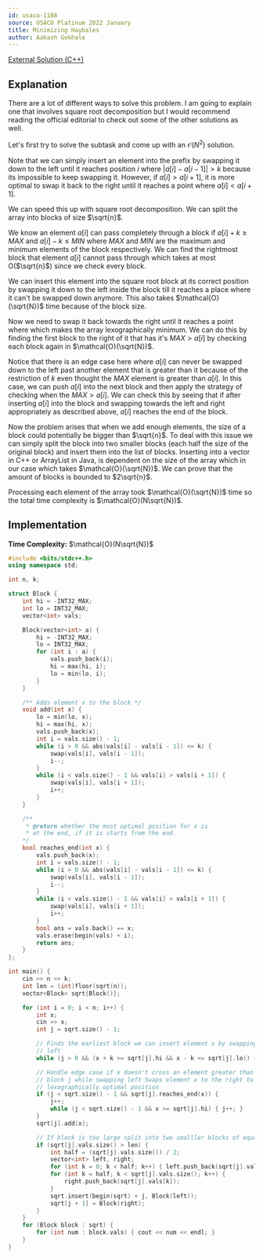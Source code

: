 ```yaml
---
id: usaco-1188
source: USACO Platinum 2022 January
title: Minimizing Haybales
author: Aakash Gokhale
---
```


[External Solution (C++)](http://www.usaco.org/current/data/sol_prob1_platinum_jan22.html)

## Explanation

There are a lot of different ways to solve this problem. I am going to explain one that involves square root decomposition but I would recommend reading the official editorial to check out some of the other solutions as well.

Let's first try to solve the subtask and come up with an $\mathcal{O}(N^2)$ solution.

Note that we can simply insert an element into the prefix by swapping it down to the left until it reaches position $i$ where $|a[i] - a[i - 1]| > k$ because its impossible to keep swapping it. However, if $a[i] > a[i + 1]$, it is more optimal to swap it back to the right until it reaches a point where $a[i] < a[i + 1]$.

We can speed this up with square root decomposition. We can split the array into blocks of size $\sqrt{n}$.

We know an element $a[i]$ can pass completely through a block if $a[i] + k \ge MAX$ and $a[i] - k \le MIN$ where $MAX$ and $MIN$ are the maximum and minimum elements of the block respectively. We can find the rightmost block that element $a[i]$ cannot pass through which takes at most O($\sqrt{n}$) since we check every block.

We can insert this element into the square root block at its correct position by swapping it down to the left inside the block till it reaches a place where it can't be swapped down anymore. This also takes $\mathcal{O}(\sqrt{N})$ time because of the block size.

Now we need to swap it back towards the right until it reaches a point where which makes the array lexographically minimum. We can do this by finding the first block to the right of it that has it's $MAX > a[i]$ by checking each block again in $\mathcal{O}(\sqrt{N})$.

Notice that there is an edge case here where $a[i]$ can never be swapped down to the left past another element that is greater than it because of the restriction of $k$ even thought the $MAX$ element is greater than $a[i]$. In this case, we can push $a[i]$ into the next block and then apply the strategy of checking when the $MAX > a[i]$. We can check this by seeing that if after inserting $a[i]$ into the block and swapping towards the left and right appropriately as described above, $a[i]$ reaches the end of the block.

Now the problem arises that when we add enough elements, the size of a block could potentially be bigger than $\sqrt{n}$. To deal with this issue we can simply split the block into two smaller blocks (each half the size of the original block) and insert them into the list of blocks. Inserting into a vector in C++ or ArrayList in Java, is dependent on the size of the array which in our case which takes $\mathcal{O}(\sqrt{N})$. We can prove that the amount of blocks is bounded to $2\sqrt{n}$.

Processing each element of the array took $\mathcal{O}(\sqrt{N})$ time so the total time complexity is $\mathcal{O}(N\sqrt{N})$.

## Implementation

**Time Complexity:** $\mathcal{O}(N\sqrt{N})$

<LanguageSection>

<CPPSection>

```cpp
#include <bits/stdc++.h>
using namespace std;

int n, k;

struct Block {
	int hi = -INT32_MAX;
	int lo = INT32_MAX;
	vector<int> vals;

	Block(vector<int> a) {
		hi = -INT32_MAX;
		lo = INT32_MAX;
		for (int i : a) {
			vals.push_back(i);
			hi = max(hi, i);
			lo = min(lo, i);
		}
	}

	/** Adds element x to the block */
	void add(int x) {
		lo = min(lo, x);
		hi = max(hi, x);
		vals.push_back(x);
		int i = vals.size() - 1;
		while (i > 0 && abs(vals[i] - vals[i - 1]) <= k) {
			swap(vals[i], vals[i - 1]);
			i--;
		}
		while (i < vals.size() - 1 && vals[i] > vals[i + 1]) {
			swap(vals[i], vals[i + 1]);
			i++;
		}
	}

	/**
	 * @return whether the most optimal position for x is
	 * at the end, if it is starts from the end.
	*/
	bool reaches_end(int x) {
		vals.push_back(x);
		int i = vals.size() - 1;
		while (i > 0 && abs(vals[i] - vals[i - 1]) <= k) {
			swap(vals[i], vals[i - 1]);
			i--;
		}
		while (i < vals.size() - 1 && vals[i] > vals[i + 1]) {
			swap(vals[i], vals[i + 1]);
			i++;
		}
		bool ans = vals.back() == x;
		vals.erase(begin(vals) + i);
		return ans;
	}
};

int main() {
	cin >> n >> k;
	int len = (int)floor(sqrt(n));
	vector<Block> sqrt{Block()};

	for (int i = 0; i < n; i++) {
		int x;
		cin >> x;
		int j = sqrt.size() - 1;

		// Finds the earliest block we can insert element x by swapping to the
		// left
		while (j > 0 && (x + k >= sqrt[j].hi && x - k <= sqrt[j].lo)) { j--; }

		// Handle edge case if x doesn't cross an element greater than it in
		// block j while swapping left Swaps element x to the right to the
		// lexographically optimal position
		if (j < sqrt.size() - 1 && sqrt[j].reaches_end(x)) {
			j++;
			while (j < sqrt.size() - 1 && x >= sqrt[j].hi) { j++; }
		}
		sqrt[j].add(x);

		// If block is too large split into two smalller blocks of equal size
		if (sqrt[j].vals.size() > len) {
			int half = (sqrt[j].vals.size()) / 2;
			vector<int> left, right;
			for (int k = 0; k < half; k++) { left.push_back(sqrt[j].vals[k]); }
			for (int k = half; k < sqrt[j].vals.size(); k++) {
				right.push_back(sqrt[j].vals[k]);
			}
			sqrt.insert(begin(sqrt) + j, Block(left));
			sqrt[j + 1] = Block(right);
		}
	}
	for (Block block : sqrt) {
		for (int num : block.vals) { cout << num << endl; }
	}
}
```

</CPPSection>

</LanguageSection>
